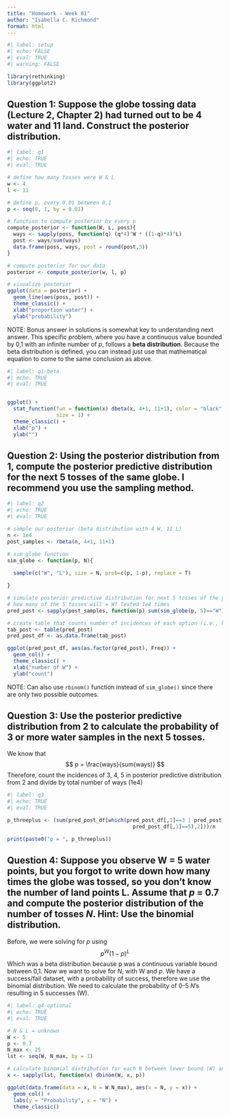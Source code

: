 ```yaml
---
title: "Homework - Week 01"
author: "Isabella C. Richmond"
format: html
---
```


```r
#| label: setup
#| echo: FALSE
#| eval: TRUE
#| warning: FALSE

library(rethinking)
library(ggplot2)
```

## Question 1: Suppose the globe tossing data (Lecture 2, Chapter 2) had turned out to be 4 water and 11 land. Construct the posterior distribution.

```r
#| label: q1
#| echo: TRUE
#| eval: TRUE

# define how many tosses were W & L
w <- 4
l <- 11

# define p, every 0.01 between 0,1 
p <- seq(0, 1, by = 0.01)

# function to compute posterior by every p
compute_posterior <- function(W, L, poss){
  ways <- sapply(poss, function(q) (q*4)^W * ((1-q)*4)^L)
  post <- ways/sum(ways)
  data.frame(poss, ways, post = round(post,3))
}

# compute posterior for our data
posterior <- compute_posterior(w, l, p)

# visualize posterior 
ggplot(data = posterior) + 
  geom_line(aes(poss, post)) + 
  theme_classic() + 
  xlab("proportion water") + 
  ylab("probability")


```
NOTE: Bonus answer in solutions is somewhat key to understanding next answer. This specific problem, where you have a continuous value bounded by 0,1 with an infinite number of *p*, follows a **beta distribution**. Because the beta distribution is defined, you can instead just use that mathematical equation to come to the same conclusion as above. 

```r
#| label: q1-beta
#| echo: TRUE
#| eval: TRUE


ggplot() +
  stat_function(fun = function(x) dbeta(x, 4+1, 11+1), color = "black",
                size = 1) +
  theme_classic() + 
  xlab("p") + 
  ylab("")

```

## Question 2: Using the posterior distribution from 1, compute the posterior predictive distribution for the next 5 tosses of the same globe. I recommend you use the sampling method.

```r
#| label: q2
#| echo: TRUE
#| eval: TRUE

# sample our posterior (beta distribution with 4 W, 11 L)
n <- 1e4
post_samples <- rbeta(n, 4+1, 11+1)

# sim globe function
sim_globe <- function(p, N){
  
  sample(c("W", "L"), size = N, prob=c(p, 1-p), replace = T)

}

# simulate posterior predictive distribution for next 5 tosses of the globe
# how many of the 5 tosses will = W? Tested 1e4 times
pred_post <- sapply(post_samples, function(p) sum(sim_globe(p, 5)=="W"))

# create table that counts number of incidences of each option (i.e., how many times will 0 W appear, 1 W, 2 W, 3 W, 4 W, 5 W?)
tab_post <- table(pred_post)
pred_post_df <- as.data.frame(tab_post)

ggplot(pred_post_df, aes(as.factor(pred_post), Freq)) + 
  geom_col() + 
  theme_classic() + 
  xlab("number of W") + 
  ylab("count")
```
NOTE: Can also use `rbinom()` function instead of `sim_globe()` since there are only two possible outcomes.

## Question 3: Use the posterior predictive distribution from 2 to calculate the probability of 3 or more water samples in the next 5 tosses.  

We know that $$ p = \frac{ways}{sum(ways)} $$ Therefore, count the incidences of 3, 4, 5 in posterior predictive distribution from 2 and divide by total number of ways (1e4)

```r
#| label: q3
#| echo: TRUE
#| eval: TRUE

p_threeplus <- (sum(pred_post_df[which(pred_post_df[,1]==3 | pred_post_df[,1]==4 | 
                                         pred_post_df[,1]==5),2]))/n

print(paste0("p = ", p_threeplus))

```

## Question 4: Suppose you observe W = 5 water points, but you forgot to write down how many times the globe was tossed, so you don't know the number of land points L. Assume that *p* = 0.7 and compute the posterior distribution of the number of tosses *N*. Hint: Use the binomial distribution.

Before, we were solving for *p* using $$ p^W(1-p)^L $$ Which was a beta distribution because p was a continuous variable bound between 0,1. Now we want to solve for *N*, with W and *p*. We have a success/fail dataset, with a probability of success, therefore we use the binomial distribution. We need to calculate the probability of 0-5 *N*'s resulting in 5 successes (W).

```r
#| label: q4-optional
#| echo: TRUE
#| eval: TRUE

# N & L = unknown
W <- 5
p <- 0.7
N_max <- 25
lst <- seq(W, N_max, by = 1)

# calculate binomial distribution for each N between lower bound (W) and upper bound (N_max) with p = 0.7
x <- sapply(lst, function(x) dbinom(W, x, p))

ggplot(data.frame(data = x, N = W:N_max), aes(x = N, y = x)) +
  geom_col() +
  labs(y = "Probability", x = "N") + 
  theme_classic()

```
